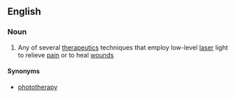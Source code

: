 ==English==

===Noun===
{{wikipedia}}
{{en-noun|-}}

# {{medicine}} Any of several [[therapeutic]]s techniques that employ low-level [[laser]] light to relieve [[pain]] or to heal [[wound]]s

====Synonyms====
* [[phototherapy]]